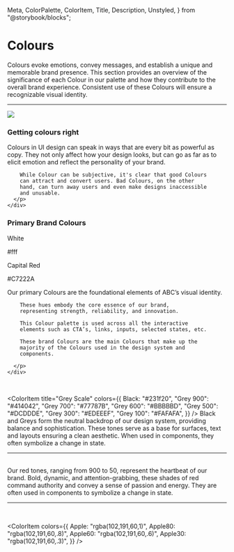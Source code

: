   Meta,
  ColorPalette,
  ColorItem,
  Title,
  Description,
  Unstyled,
} from "@storybook/blocks";

<Meta title="Foundations/Typography" />
<Unstyled>

<div className="container-fluid">
  <div className="row my-5">
    <div className="col-md-5">
      <h1>Colours</h1>
    </div>
    <div className="col-md-7">
      <p>
        Colours evoke emotions, convey messages, and
        establish a unique and memorable brand presence.
        This section provides an overview of the
        significance of each Colour in our palette and how
        they contribute to the overall brand experience.
        Consistent use of these Colours will ensure a
        recognizable visual identity.
      </p>
    </div>
    <hr className="my-5"/>
  </div>
  <div className="row my-5">
    <div className="col-md-12">
      <Image src={Pattern} className="w-100 mt-1 mb-5" />
    </div>
  </div>
  <div className="row my-5 pb-5">
    <div className="col-md-5">
      <h3 className="text-capitalize">Getting colours right</h3>
    </div>
    <div className="col-md-7">
      <p>
        Colours in UI design can speak in ways that are every bit as powerful as copy. They not only affect how your design looks, but can go as far as to elicit emotion and reflect the personality of your brand.

        While Colour can be subjective, it's clear that good Colours
        can attract and convert users. Bad Colours, on the other
        hand, can turn away users and even make designs inaccessible
        and unusable.
      </p>
    </div>

  </div>
  <div className="row my-5 py-5">
    <div className="col-md-5">
      <div className="row">
          <h3 className="mb-4">Primary Brand Colours</h3>
      </div>
      <div className="row">
        <div className="col-md-6 h-100">
          <div className="card p-2" style={{backgroundColor:"#fff"}}>
            <p className="lead mb-0">White</p>
            <p>#fff</p>
          </div>
        </div>
        <div className="col-md-6 h-100">
          <div className="card p-2" style={{backgroundColor:"#C7222A"}}>
            <p className="lead mb-0">Capital Red</p>
            <p>#C7222A</p>
          </div>
        </div>
      </div>
    </div>
    <div className="col-md-7">
      <p>
        Our primary Colours are the foundational elements of ABC’s visual identity.

        These hues embody the core essence of our brand,
        representing strength, reliability, and innovation.

        This Colour palette is used across all the interactive
        elements such as CTA’s, links, inputs, selected states, etc.

        These brand Colours are the main Colours that make up the
        majority of the Colours used in the design system and
        components.

      </p>
    </div>

  </div>
</div>

<br />

<ColorItem
  title="Grey Scale"
  colors={{
    Black: "#231f20",
    "Grey 900": "#414042",
    "Grey 700": "#77787B",
    "Grey 600": "#BBBBBD",
    "Grey 500": "#DCDDDE",
    "Grey 300": "#EDEEEF",
    "Grey 100": "#FAFAFA",
  }}
/>
Black and Greys form the neutral backdrop of our design system,
providing balance and sophistication. These tones serve as a
base for surfaces, text and layouts ensuring a clean aesthetic.
When used in components, they often symbolize a change in state.
<hr />
<br />
<ColorItem
  title="Red Scale"
  subtitle=""
  colors={{
    "Red 900": "#500E11",
    "Red 700": "#8B151B",
    "Red 600": "#A71D23",
    "Red 500": "#C7222A",
    "Red 400": "#D24E55",
    "Red 300": "#DD7A7F",
    "Red 200": "#E9A7AA",
    "Red 100": "#F4D3D4",
    "Red 50": "#F9E9EA",
  }}
/>
Our red tones, ranging from 900 to 50, represent the heartbeat
of our brand. Bold, dynamic, and attention-grabbing, these shades
of red command authority and convey a sense of passion and energy.
They are often used in components to symbolize a change in state.
<hr />
<br />

<ColorItem
  colors={{
    Apple: "rgba(102,191,60,1)",
    Apple80: "rgba(102,191,60,.8)",
    Apple60: "rgba(102,191,60,.6)",
    Apple30: "rgba(102,191,60,.3)",
  }}
/>

</Unstyled>
